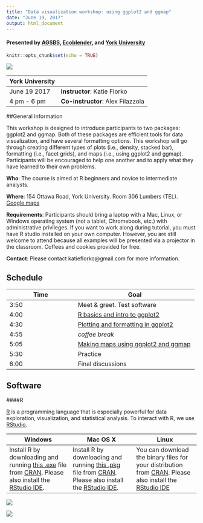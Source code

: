 ```yaml
---
title: "Data visualization workshop: using ggplot2 and ggmap"
date: "June 19, 2017"
output: html_document
---
```

#### Presented by [AGSBS](http://agsbs.yugsa.ca/), [Ecoblender](http://www.ecoblender.org), and [York University](http://www.yorku.ca/index.html)
```r
knitr::opts_chunk$set(echo = TRUE)
```

<div style="width:500px; height=350px">
![](images/katie.jpg)
</div>

York University | 
----------------|-----------------------------------
June 19 2017   | **Instructor**: Katie Florko
4 pm - 6 pm   | **Co-instructor**: Alex Filazzola

##General Information

This workshop is designed to introduce participants to two packages: ggplot2 and ggmap. Both of these packages are efficient tools for data visualization, and have several formatting options. This workshop will go through creating different types of plots (i.e., density, stacked bar), formatting (i.e., facet grids), and maps (i.e., using ggplot2 and ggmap). Participants will be encouraged to help one another and to apply what they have learned to their own problems. 

**Who**: The course is aimed at R beginners and novice to intermediate analysts. 

**Where**: 154 Ottawa Road, York University. Room 306 Lumbers (TEL). [Google maps](https://goo.gl/maps/HPSwvGDFeNF2)

**Requirements**: Participants should bring a laptop with a Mac, Linux, or Windows operating system (not a tablet, Chromebook, etc.) with administrative privileges. If you want to work along during tutorial, you must have R studio installed on your own computer. However, you are still welcome to attend because all examples will be presented via a projector in the classroom. Coffees and cookies provided for free. 

**Contact**: Please contact katieflorko@gmail.com for more information.

## Schedule

Time   | Goal
-------|------------
3:50   | Meet & greet. Test software
4:00  | [R basics and intro to ggplot2](R.basics//r.basics.html)
4:30  | [Plotting and formatting in ggplot2](DataViz.intro.rmd//DataViz.intro.html)
4:55  | *coffee break*
5:05  | [Making maps using ggplot2 and ggmap](DataViz.Maps.intro//DataViz.Maps.intro.html)
5:30  | Practice
6:00  | Final discussions


## Software

####R

[R](http://www.r-project.org/) is a programming language that is especially powerful for data exploration, visualization, and statistical analysis. To interact with R, we use [RStudio](http://www.rstudio.com/).



Windows        |   Mac OS  X   |      Linux
---------------|---------------|---------------
Install R by downloading and running [this .exe](http://cran.r-project.org/bin/windows/base/release.htm) file from [CRAN](http://cran.r-project.org/index.html). Please also install the [RStudio IDE](http://www.rstudio.com/ide/download/desktop).| Install R by downloading and running [this .pkg](http://cran.r-project.org/bin/macosx/R-latest.pkg) file from [CRAN](http://cran.r-project.org/index.html). Please also install the [RStudio IDE](http://www.rstudio.com/ide/download/desktop).|You can download the binary files for your distribution from [CRAN](http://cran.r-project.org/index.html). Please also install the [RStudio IDE](http://www.rstudio.com/ide/download/desktop)

<div style="width:200px; height=200px">
![](images/yorku.logo.jpg)
</div>
<div style="width:300px; height=120px">
![](images/agsbs.logo.png)
</div>


